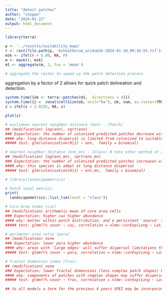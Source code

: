 ```yaml
---
title: "detect patches"
author: "steppe"
date: "2024-01-22"
output: html_document
---
```


```r
library(terra)
```

```r
p <- '../results/suitability_maps'
r <- rast(file.path(p, 'Achnatherum_aridum1k-2024-01-10_09:16:55.tif'))
msk <- ifel(r < 0.80, NA, r)
m <- mask(r, msk)
m1 <- aggregate(m, 2, fun = 'mean')

# aggregate the raster to speed up the patch detection process. 
```

aggregation by a factor of 2 allows for quick patch delineation and detection. 

```r
system.time({ob <- terra::patches(m1,  directions = 4)})
system.time({z =  zonal(cellSize(ob, unit="ha"), ob, sum, as.raster=TRUE) })
z = ifel(z < 2.0235, NA, z)

plot(z)
```


```r

# euclidean nearest neighbor distance (enn) - (Patch)
## (modification) log(enn), sqrt(enn)
### Expectation: the number of colonized predicted patches decrease with increasing distance.
#### why: long-distance dispersal is limited from colonized to suitable patches. 
##### test: glm(colonization(0|1) ~ enn,  family = binomial)

# nearest neighbor distance (enn_mn) - (Class) # note other method of aggregation can be used too!
## (modification) log(enn_mn), sqrt(enn_mn)
### Expectation: the number of colonized predicted patches increases with increasing distance.
#### why: this species is adept at long distance dispersal
##### test: glm(colonization(0|1) ~ enn_mn,  family = binomial)
```


```r
# library(landscapemetrics)

# Patch level metrics. 
print(
  landscapemetrics::list_lsm(level = "class"))

# Core Area Index (cai)  
## (modification) arithmetic mean of core area cells
### Expectation: higher cai higher abundance
#### why: better within patch distribution, and a persistent 'source' to 'sink' peripheral cells. 
##### test: glmm?(% cover ~ cai, correlation = nlme::corExp(Long ~ Lat, nugget=T), family = quasibinomial)

# perimeter-area ratio (para)
## (modification) none
### Expectation: lower para higher abundance
#### why: areas with 'large edges' will suffer dispersal limitations throughout them, as many seeds will go to unsuitable habitat.
##### test: glmm?(% cover ~ para, correlation = nlme::corExp(Long ~ Lat, nugget=T), family = quasibinomial)

# fractal dimension index (frac)
## (modification) none
### Expectation: lower fractal dimensions (less complex patch shapes) have higher abundances. 
#### why: components of patches with complex shapes may suffer dispersal limitation. 
##### test: glmm?(% cover ~ frac, correlation = nlme::corExp(Long ~ Lat, nugget=T), family = quasibinomial)

## to all models a term for the previous 4 years SPEI may be incorporated. 

```
